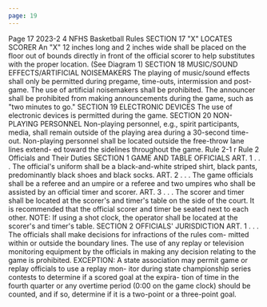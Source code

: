 ```yaml
---
page: 19
---
```


Page 17 2023-2 4 NFHS Basketball Rules SECTION 17 "X" LOCATES SCORER An "X" 12 inches long and 2 inches wide shall be placed on the floor out of bounds directly in front of the official scorer to help substitutes with the proper location. (See Diagram 1) SECTION 18 MUSIC/SOUND EFFECTS/ARTIFICIAL NOISEMAKERS The playing of music/sound effects shall only be permitted during pregame, time-outs, intermission and post-game. The use of artificial noisemakers shall be prohibited. The announcer shall be prohibited from making announcements during the game, such as "two minutes to go." SECTION 19 ELECTRONIC DEVICES The use of electronic devices is permitted during the game. SECTION 20 NON-PLAYING PERSONNEL Non-playing personnel, e.g., spirit participants, media, shall remain outside of the playing area during a 30-second time-out. Non-playing personnel shall be located outside the free-throw lane lines extend- ed toward the sidelines throughout the game. Rule 2-1 r Rule 2 Officials and Their Duties SECTION 1 GAME AND TABLE OFFICIALS ART. 1 . . . The official's uniform shall be a black-and-white striped shirt, black pants, predominantly black shoes and black socks. ART. 2 . . . The game officials shall be a referee and an umpire or a referee and two umpires who shall be assisted by an official timer and scorer. ART. 3 . . . The scorer and timer shall be located at the scorer's and timer's table on the side of the court. It is recommended that the official scorer and timer be seated next to each other. NOTE: If using a shot clock, the operator shall be located at the scorer's and timer's table. SECTION 2 OFFICIALS' JURISDICTION ART. 1 . . . The officials shall make decisions for infractions of the rules com- mitted within or outside the boundary lines. The use of any replay or television monitoring equipment by the officials in making any decision relating to the game is prohibited. EXCEPTION: A state association may permit game or replay officials to use a replay mon- itor during state championship series contests to determine if a scored goal at the expira- tion of time in the fourth quarter or any overtime period (0:00 on the game clock) should be counted, and if so, determine if it is a two-point or a three-point goal.